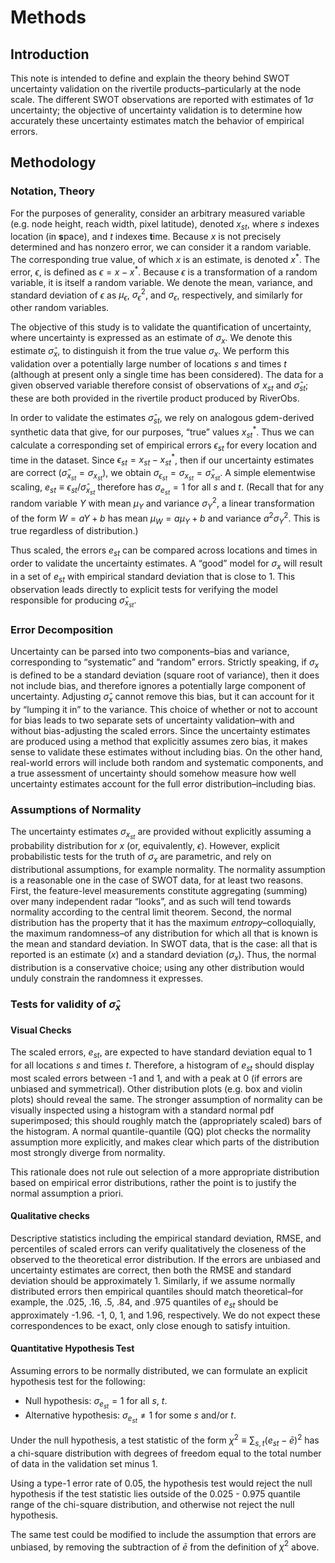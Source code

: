 # Methods

## Introduction

This note is intended to define and explain the theory behind SWOT uncertainty validation on the rivertile products--particularly at the node scale. The different SWOT observations are reported with estimates of $1 \sigma$ uncertainty; the objective of uncertainty validation is to determine how accurately these uncertainty estimates match the behavior of empirical errors.

## Methodology

### Notation, Theory

For the purposes of generality, consider an arbitrary measured variable (e.g. node height, reach width, pixel latitude), denoted $x_{st}$, where $s$ indexes location (in **s**pace), and $t$ indexes **t**ime. Because $x$ is not precisely determined and has nonzero error, we can consider it a random variable. The corresponding true value, of which $x$ is an estimate, is denoted $x^*$. The error, $\epsilon$, is defined as $\epsilon = x - x^*$. Because $\epsilon$ is a transformation of a random variable, it is itself a random variable. We denote the mean, variance, and standard deviation of $\epsilon$ as $\mu_\epsilon$, $\sigma^2_\epsilon$, and $\sigma_\epsilon$, respectively, and similarly for other random variables. 

The objective of this study is to validate the quantification of uncertainty, where uncertainty is expressed as an estimate of $\sigma_x$. We denote this estimate $\hat{\sigma}_x$, to distinguish it from the true value $\sigma_x$. We perform this validation over a potentially large number of locations $s$ and times $t$ (although at present only a single time has been considered). The data for a given observed variable therefore consist of observations of $x_{st}$ and $\hat{\sigma}_{st}$; these are both provided in the rivertile product produced by RiverObs. 

In order to validate the estimates $\hat{\sigma}_{st}$, we rely on analogous gdem-derived synthetic data that give, for our purposes, "true" values $x^*_{st}$. Thus we can calculate a corresponding set of empirical errors $\epsilon_{st}$ for every location and time in the dataset. Since $\epsilon_{st} = x_{st} - x^*_{st}$, then if our uncertainty estimates are correct ($\hat{\sigma}_{x_{st}} = \sigma_{x_{st}}$), we obtain $\sigma_{\epsilon_{st}} = \sigma_{x_{st}}= \hat{\sigma}_{x_{st}}$. A simple elementwise scaling, $e_{st} \equiv  \epsilon_{st} / \hat{\sigma}_{x_{st}}$ therefore has $\sigma_{e_{st}} = 1$ for all $s$ and $t$. (Recall that for any random variable $Y$ with mean $\mu_Y$ and variance $\sigma^2_Y$, a linear transformation of the form $W = aY + b$ has mean $\mu_W = a\mu_Y + b$ and variance $a^2\sigma_Y^2$. This is true regardless of distribution.)

Thus scaled, the errors $e_{st}$ can be compared across locations and times in order to validate the uncertainty estimates. A "good" model for $\sigma_x$ will result in a set of $e_{st}$ with empirical standard deviation that is close to 1. This observation leads directly to explicit tests for verifying the model responsible for producing $\hat{\sigma}_{x_{st}}$. 

### Error Decomposition

Uncertainty can be parsed into two components--bias and variance, corresponding to "systematic" and "random" errors. Strictly speaking, if $\sigma_x$ is defined to be a standard deviation (square root of variance), then it does not include bias, and therefore ignores a potentially large component of uncertainty. Adjusting $\hat{\sigma}_x$ cannot remove this bias, but it can account for it by "lumping it in" to the variance. This choice of whether or not to account for bias leads to two separate sets of uncertainty validation--with and without bias-adjusting the scaled errors. Since the uncertainty estimates are produced using a method that explicitly assumes zero bias, it makes sense to validate these estimates without including bias. On the other hand, real-world errors will include both random and systematic components, and a true assessment of uncertainty should somehow measure how well uncertainty estimates account for the full error distribution--including bias. 

### Assumptions of Normality

The uncertainty estimates $\sigma_{x_{st}}$ are provided without explicitly assuming a probability distribution for $x$ (or, equivalently, $\epsilon$). However, explicit probabilistic tests for the truth of $\sigma_{x}$ are parametric, and rely on distributional assumptions, for example normality. The normality assumption is a reasonable one in the case of SWOT data, for at least two reasons. First, the feature-level measurements constitute aggregating (summing) over many independent radar "looks", and as such will tend towards normality according to the central limit theorem. Second, the normal distribution has the property that it has the maximum *entropy*--colloquially, the maximum randomness--of any distribution for which all that is known is the mean and standard deviation. In SWOT data, that is the case: all that is reported is an estimate ($x$) and a standard deviation ($\sigma_x$). Thus, the normal distribution is a conservative choice; using any other distribution would unduly constrain the randomness it expresses. 



### Tests for validity of $\hat{\sigma}_{x}$

#### Visual Checks

The scaled errors, $e_{st}$, are expected to have standard deviation equal to 1 for all locations $s$ and times $t$. Therefore, a histogram of $e_{st}$ should display most scaled errors between -1 and 1, and with a peak at 0 (if errors are unbiased and symmetrical). Other distribution plots (e.g. box and violin plots) should reveal the same. The stronger assumption of normality can be visually inspected using a histogram with a standard normal pdf superimposed; this should roughly match the (appropriately scaled) bars of the histogram. A normal quantile-quantile (QQ) plot checks the normality assumption more explicitly, and makes clear which parts of the distribution most strongly diverge from normality. 

This rationale does not rule out selection of a more appropriate distribution based on empirical error distributions, rather the point is to justify the normal assumption a priori. 



#### Qualitative checks

Descriptive statistics including the empirical standard deviation, RMSE, and percentiles of scaled errors can verify qualitatively the closeness of the observed to the theoretical error distribution. If the errors are unbiased and uncertainty estimates are correct, then both the RMSE and standard deviation should be approximately 1. Similarly, if we assume normally distributed errors then empirical quantiles should match theoretical--for example, the .025, .16, .5, .84, and .975 quantiles of $e_{st}$ should be approximately -1.96. -1, 0, 1, and 1.96, respectively. We do not expect these correspondences to be exact, only close enough to satisfy intuition.



#### Quantitative Hypothesis Test

Assuming errors to be normally distributed, we can formulate an explicit hypothesis test for the following:

- Null hypothesis: $\sigma_{e_{st}} = 1$ for all $s$, $t$.
- Alternative hypothesis: $\sigma_{e_{st}} \ne 1$ for some $s$ and/or $t$.  

Under the null hypothesis, a test statistic of the form $\chi^2 \equiv \sum_{s,t}(e_{st} - \bar{e})^2$ has a chi-square distribution with degrees of freedom equal to the total number of data in the validation set minus 1. 

Using a type-1 error rate of 0.05, the hypothesis test would reject the null hypothesis if the test statistic lies outside of the 0.025 - 0.975 quantile range of the chi-square distribution, and otherwise not reject the null hypothesis. 

The same test could be modified to include the assumption that errors are unbiased, by removing the subtraction of $\bar{e}$ from the definition of $\chi^2$ above. 


